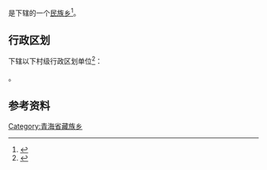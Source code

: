 {{中国乡级行政区|63/21/26/203/000}}

'''{{PAGENAMEBASE}}'''是{{PRC admin/fullname|63/21/26/203/000|3}}下辖的一个[[民族乡|民族乡]]<ref>{{PRC admin/ref sgc|{{PRC admin/parent|63/21/26/203/000}}}}</ref>。

== 行政区划 ==
{{PAGENAMEBASE}}下辖以下村级行政区划单位<ref>{{PRC admin/ref sgc|63/21/26/203/000}}</ref>：

{{PRC admin/children|63/21/26/203/000}}。

== 参考资料 ==
{{reflist}}

{{青海行政区划小作品}}
{{PRC admin/navcat|63/21/26/203/000}}
[[Category:青海省藏族乡|Category:青海省藏族乡]]